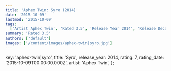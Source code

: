 ```yaml
---
title: 'Aphex Twin: Syro (2014)'
date: '2015-10-09'
lastmod: '2015-10-09'
tags:
  ['Artist Aphex Twin', 'Rated 3.5', 'Release Year 2014', 'Release Decade 2010']
summary: 'Rated 3.5'
authors: ['default']
images: ['/content/images/aphex-twin|syro.jpg']
---
```


  key: 'aphex-twin|syro',
  title: 'Syro',
  release_year: 2014,
  rating: 7,
  rating_date: '2015-10-09T00:00:00.000Z',
  artist: 'Aphex Twin',
};

<MusicRating data={data} />
